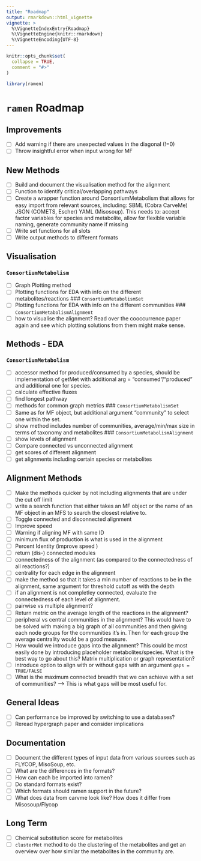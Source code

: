 ```yaml
---
title: "Roadmap"
output: rmarkdown::html_vignette
vignette: >
  %\VignetteIndexEntry{Roadmap}
  %\VignetteEngine{knitr::rmarkdown}
  %\VignetteEncoding{UTF-8}
---
```


```r
knitr::opts_chunk$set(
  collapse = TRUE,
  comment = "#>"
)
```

```r
library(ramen)
```

# `ramen` Roadmap

## Improvements
- [ ] Add warning if there are unexpected values in the diagonal (!=0)
- [ ] Throw insightful error when input wrong for MF

## New Methods
- [ ] Build and document the visualisation method for the alignment
- [ ] Function to identify critical/overlapping pathways 
- [ ] Create a wrapper function around ConsortiumMetabolism that allows for easy import from relevant sources, including: SBML (Cobra CarveMe) JSON (COMETS, Escher) YAML (Misosoup). This needs to: accept factor variables for species and metabolite, allow for flexible variable naming, generate community name if missing
- [ ] Write set functions for all slots
- [ ] Write output methods to different formats

## Visualisation
### `ConsortiumMetabolism`
- [ ] Graph Plotting method
- [ ] Plotting functions for EDA with info on the different metabolites/reactions
### `ConsortiumMetabolismSet`
- [ ] Plotting functions for EDA with info on the different communities
### `ConsortiumMetabolismAlignment`
- [ ] how to visualise the alignment? Read over the cooccurrence paper again and see which plotting solutions from them might make sense.

## Methods - EDA

### `ConsortiumMetabolism`
- [ ] accessor method for produced/consumed by a species, should be implementation of getMet with additional arg = "consumed"/"produced" and additional one for species.
- [ ] calculate effective fluxes
- [ ] find longest pathway
- [ ] methods for common graph metrics
### `ConsortiumMetabolismSet`
- [ ] Same as for MF object, but additional argument "community" to select one within the set.
- [ ] show method includes number of communities, average/min/max size in terms of taxonomy and metabolites
### `ConsortiumMetabolismAlignment`
- [ ] show levels of alignment
- [ ] Compare connected vs unconnected alignment
- [ ] get scores of different alignment
- [ ] get alignments including certain species or metabolites


## Alignment Methods
- [ ] Make the methods quicker by not including alignments that are under the cut off limit
- [ ] write a search function that either takes an MF object or the name of an MF object in an MFS to search the closest relative to.
- [ ] Toggle connected and disconnected alignment
- [ ] Improve speed
- [ ] Warning if aligning MF with same ID
- [ ] minimum flux of production is what is used in the alignment
- [ ] Percent Identity (improve speed )
- [ ] return (dis-) connected modules
- [ ] connectedness of the alignment (as compared to the connectedness of all reactions?)
- [ ] centrality for each edge in the alignment
- [ ] make the method so that it takes a min number of reactions to be in the alignment, same argument for threshold cutoff as with the depth
- [ ] if an alignment is not completley connected, evaluate the connectedness of each level of alignment.
- [ ] pairwise vs multiple alignment?
- [ ] Return metric on the average length of the reactions in the alignment?
- [ ] peripheral vs central communities in the alignment? This would have to be solved with making a big graph of all communities and then giving each node groups for the communities it's in. Then for each group the average centrality would be a good measure.
- [ ] How would we introduce gaps into the alignment? This could be most easily done by introducing placeholder metabolites/species. What is the best way to go about this? Matrix multiplication or graph representation?
- [ ] introduce option to align with or without gaps with an argument `gaps = TRUE/FALSE`
- [ ] What is the maximum connected breadth that we can achieve with a set of communities? --> This is what gaps will be most useful for.

## General Ideas
- [ ] Can performance be improved by switching to use a databases?
- [ ] Reread hypergraph paper and consider implications


## Documentation
- [ ] Document the different types of input data from various sources such as FLYCOP, MisoSoup, etc.
- [ ] What are the differences in the formats?
- [ ] How can each be imported into ramen?
- [ ] Do standard formats exist?
- [ ] Which formats should ramen support in the future?
- [ ] What does data from carvme look like? How does it differ from Misosoup/Flycop


## Long Term
- [ ] Chemical substitution score for metabolites
- [ ] `clusterMet` method to do the clustering of the metabolites and get an overview over how similar the metabolites in the community are.

